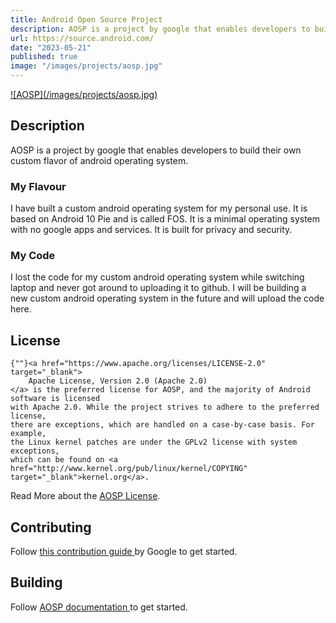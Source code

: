 ```yaml
---
title: Android Open Source Project
description: AOSP is a project by google that enables developers to build their own custom flavor of android operating system.
url: https://source.android.com/
date: "2023-05-21"
published: true
image: "/images/projects/aosp.jpg"
---
```


<a href="https://source.android.com/" target="_blank">
    ![AOSP](/images/projects/aosp.jpg)
</a>

## Description

AOSP is a project by google that enables developers to build their own custom flavor of android operating system.

### My Flavour

I have built a custom android operating system for my personal use. It is based on Android 10 Pie and is called FOS. It is a minimal operating system with no google apps and services. It is built for privacy and security.

### My Code

I lost the code for my custom android operating system while switching laptop and never got around to uploading it to github. I will be building a new custom android operating system in the future and will upload the code here.

## License

    {""}<a href="https://www.apache.org/licenses/LICENSE-2.0" target="_blank">
        Apache License, Version 2.0 (Apache 2.0)
    </a> is the preferred license for AOSP, and the majority of Android software is licensed
    with Apache 2.0. While the project strives to adhere to the preferred license,
    there are exceptions, which are handled on a case-by-case basis. For example,
    the Linux kernel patches are under the GPLv2 license with system exceptions,
    which can be found on <a href="http://www.kernel.org/pub/linux/kernel/COPYING" target="_blank">kernel.org</a>.

Read More about the <a href="https://source.android.com/docs/setup/about/licenses" target="_blank">AOSP License</a>.

## Contributing

Follow <a href="https://source.android.com/docs/setup/contribute" target="_blank"> this contribution guide </a> by Google to get started.

## Building

Follow <a href="https://source.android.com/docs" target="_blank"> AOSP documentation </a> to get started.
